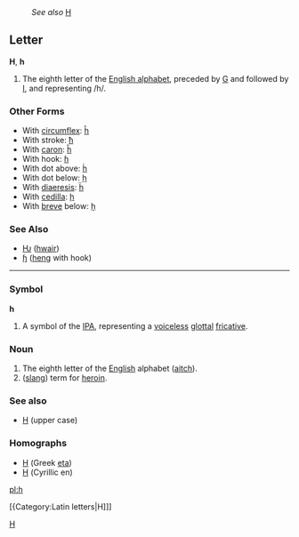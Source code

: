 :''See also'' [[H]]
==Letter==
'''H''', '''h'''

#The eighth letter of the [[Appendix:English alphabet|English alphabet]], preceded by [[G]] and followed by [[I]], and representing /h/.

===Other Forms===
*With [[circumflex]]: [[ĥ]]
*With stroke: [[ħ]]
*With [[caron]]: [[ȟ]]
*With hook: [[ɦ]]
*With dot above: [[ḣ]]
*With dot below: [[ḥ]]
*With [[diaeresis]]: [[ḧ]]
*With [[cedilla]]: [[ḩ]]
*With [[breve]] below: [[ḫ]]
===See Also===
*[[Ƕ]] ([[hwair]])
*[[ɧ]] ([[heng]] with hook)
----
===Symbol===
'''h'''

#A symbol of the [[IPA]], representing a [[voiceless]] [[glottal]] [[fricative]].

===Noun===

#The eighth letter of the [[English]] alphabet ([[aitch]]).
#([[slang]]) term for [[heroin]].
===See also===
*[[H]] (upper case)
===Homographs===
*[[Η]] (Greek [[eta]])
*[[Н]] (Cyrillic en)

[[pl:h]]

[[Category:IPA symbols|H]]
[{Category:Latin letters|H]]]